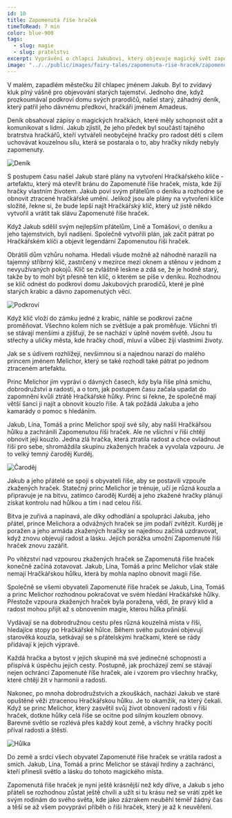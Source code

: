 ```yaml
---
id: 10
title: Zapomenutá říše hraček
timeToRead: 7 min
color: blue-900
tags:
  - slug: magie
  - slug: pratelstvi
excerpt: Vyprávění o chlapci Jakubovi, který objevuje magický svět zapomenutých hraček. S pomocí svých přátel a prince Melichora se vydává na dobrodružnou cestu, aby obnovil ztracenou radost v Zapomenuté říši hraček, porazil zkažené hračky a obnovili magii říše hraček.
image: "../../public/images/fairy-tales/zapomenuta-rise-hracek/zapomenuta-rise-hracek.webp"
---
```


V malém, zapadlém městečku žil chlapec jménem Jakub. Byl to zvídavý kluk plný vášně pro objevování starých tajemství. Jednoho dne, když prozkoumával podkroví domu svých prarodičů, našel starý, záhadný deník, který patřil jeho dávnému předkovi, hračkáři jménem Amadeus.

Deník obsahoval zápisy o magických hračkách, které měly schopnost ožít a komunikovat s lidmi. Jakub zjistil, že jeho předek byl součástí tajného bratrstva hračkářů, kteří vytvářeli neobyčejné hračky pro radost dětí s cílem uchovávat kouzelnou sílu, která se postarala o to, aby hračky nikdy nebyly zapomenuty.

<Image
  src="/images/fairy-tales/zapomenuta-rise-hracek/denik.webp"
  blurDataURL="/_next/image?url=/images/fairy-tales/zapomenuta-rise-hracek/denik.webp&w=16&q=1"
  alt="Deník"
/>

S postupem času našel Jakub staré plány na vytvoření Hračkářského klíče - artefaktu, který má otevřít bránu do Zapomenuté říše hraček, místa, kde žijí hračky vlastním životem. Jakub poví svým přátelům o deníku a rozhodne se obnovit ztracené hračkářské umění. Jelikož jsou ale plány na vytvoření klíče složité, řekne si, že bude lepší najít Hračkářský klíč, který už jistě někdo vytvořil a vrátit tak slávu Zapomenuté říše hraček.

Když Jakub sdělil svým nejlepším přátelům, Lině a Tomášovi, o deníku a jeho tajemstvích, byli nadšeni. Společně vytvořili plán, jak začít pátrat po Hračkářském klíči a objevit legendární Zapomenutou říši hraček.

Obrátili dům vzhůru nohama. Hledali všude možně až náhodně narazili na tajemný stříbrný klíč, zastrčený v mezírce mezi oknem a stěnou v jednom z nevyužívaných pokojů. Klíč se zvláštně leskne a zdá se, že je hodně starý, takže by to mohl být přesně ten klíč, o kterém se píše v deníku. Rozhodnou se klíč odnést do podkroví domu Jakubových prarodičů, které je plné starých krabic a dávno zapomenutých věcí.

<Image
  src="/images/fairy-tales/zapomenuta-rise-hracek/podkrovi.webp"
  blurDataURL="/_next/image?url=/images/fairy-tales/zapomenuta-rise-hracek/podkrovi.webp&w=16&q=1"
  alt="Podkroví"
/>

Když klíč vloží do zámku jedné z krabic, náhle se podkroví začne proměňovat. Všechno kolem nich se zvětšuje a pak proměňuje. Všichni tři se stávají menšími a zjišťují, že se nachází v úplně novém světě. Jsou tu střechy a uličky města, kde hračky chodí, mluví a vůbec žijí vlastními životy. 

Jak se s údivem rozhlížejí, nevšimnou si a najednou narazí do malého princem jménem Melichor, který se také rozhodl také pátrat po jednom ztraceném artefaktu.

Princ Melichor jim vypráví o dávných časech, kdy byla říše plná smíchu, dobrodružství a radosti, a o tom, jak postupem času začala upadat do zapomnění kvůli ztrátě Hračkářské hůlky. Princ si řekne, že společně mají větší šanci ji najít a obnovit kouzlo říše. A tak požádá Jakuba a jeho kamarády o pomoc s hledáním.

Jakub, Lína, Tomáš a princ Melichor spojí své síly, aby našli Hračkářsou hůlku a zachránili Zapomenutou říši hraček. Ale ne všichni v říši chtějí obnovit její kouzlo. Jedna zlá hračka, která ztratila radost a chce ovládnout říši pro sebe, shromáždila skupinu zkažených hraček a vyvolala vzpouru. Je to velký temný čaroděj Kurděj.

<Image
  src="/images/fairy-tales/zapomenuta-rise-hracek/carodej.webp"
  blurDataURL="/_next/image?url=/images/fairy-tales/zapomenuta-rise-hracek/carodej.webp&w=16&q=1"
  alt="Čaroděj"
/>

Jakub a jeho přátelé se spojí s obyvateli říše, aby se postavili vzpouře zkažených hraček. Statečný princ Melichor je trénuje, učí je různá kouzla a připravuje je na bitvu, zatímco čaroděj Kurděj a jeho zkažené hračky plánují získat kontrolu nad hůlkou a tím i nad celou říší.

Bitva je zuřivá a napínavá, ale díky odhodlání a spolupráci Jakuba, jeho přátel, prince Melichora a odvážných hraček se jim podaří zvítězit. Kurděj je poražen a jeho armáda zkažených hračky se najednou začíná uzdravovat, když znovu objevují radost a lásku. Jejich porážka umožní Zapomenuté říši hraček znovu zazářit.

Po vítězství nad vzpourou zkažených hraček se Zapomenutá říše hraček konečně začíná zotavovat. Jakub, Lína, Tomáš a princ Melichor však stále nemají Hračkářskou hůlku, která by mohla naplno obnovit magii říše.

Společně se všemi obyvateli Zapomenuté říše hraček se Jakub, Lína, Tomáš a princ Melichor rozhodnou pokračovat ve svém hledání Hračkářské hůlky. Přestože vzpoura zkažených hraček byla poražena, vědí, že pravý klid a radost mohou přijít až s obnovením magie, kterou hůlka přináší.

Vydávají se na dobrodružnou cestu přes různá kouzelná místa v říši, hledajíce stopy po Hračkářské hůlce. Během svého putování objevují starověká kouzla, setkávají se s přátelskými hračkami, které se rády přidávají k jejich výpravě.

Každá hračka a bytost v jejich skupině má své jedinečné schopnosti a přispívá k úspěchu jejich cesty. Postupně, jak procházejí zemí se stávají nejen ochránci Zapomenuté říše hraček, ale i vzorem pro všechny hračky, které chtějí žít v harmonii a radosti.

Nakonec, po mnoha dobrodružstvích a zkouškách, nachází Jakub ve staré opuštěné věži ztracenou Hračkářskou hůlku. Je to okamžik, na který čekali. Když se princ Melichor, který zasvětil svůj život obnovení radosti v říši hraček, dotkne hůlky celá říše se ocitne pod silným kouzlem obnovy. Barevné světlo se rozlévá přes každý kout země, a všchny hračky pocítí příval radosti a štěstí.

<Image
  src="/images/fairy-tales/zapomenuta-rise-hracek/hulka.webp"
  blurDataURL="/_next/image?url=/images/fairy-tales/zapomenuta-rise-hracek/hulka.webp&w=16&q=1"
  alt="Hůlka"
/>

Do země a srdcí všech obyvatel Zapomenuté říše hraček se vrátila radost a smích. Jakub, Lína, Tomáš a princ Melichor se stávají hrdiny a zachránci, kteří přinesli světlo a lásku do tohoto magického místa.

Zapomenutá říše hraček je nyní ještě krásnější než kdy dříve, a Jakub s jeho přáteli se rozhodnou zůstat ještě chvíli a užít si tu krásu než se vrátí zpět ke svým rodinám do svého světa, kde jako zázrakem neuběhl téměř žádný čas a těší se až všem povypráví příběh o říši hraček, který je až k neuvěření.
